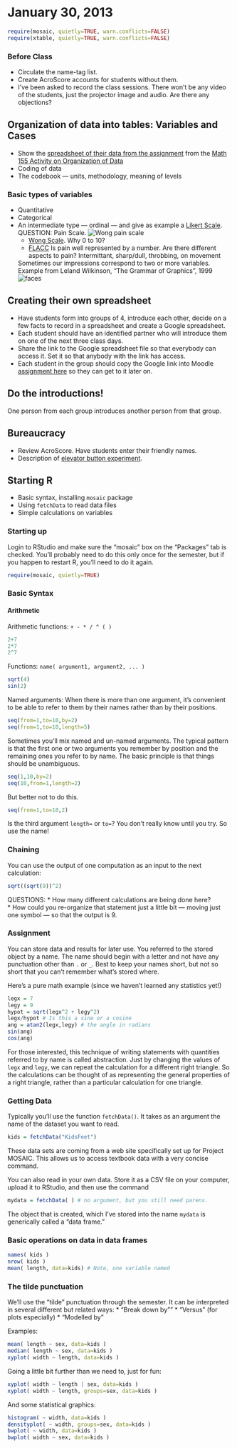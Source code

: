 January 30, 2013
========================================================

```r
require(mosaic, quietly=TRUE, warn.conflicts=FALSE)
require(xtable, quietly=TRUE, warn.conflicts=FALSE)
```

### Before Class

* Circulate the name-tag list.
* Create AcroScore accounts for students without them.
* I've been asked to record the class sessions.  There won't be any video of the students, just the projector image and audio.  Are there any objections?

## Organization of data into tables: Variables and Cases
* Show the [spreadsheet of their data from the assignment](https://spreadsheets0.google.com/ccc?hl=en&key=tEuqmkMhi-HHMQMTjgB3jOw&hl=en#gid=0) from the [Math 155 Activity on Organization of Data](../../Activities/IntroOrganizingData.html)
* Coding of data
* The codebook --- units, methodology, meaning of levels

### Basic types of variables
* Quantitative
* Categorical
* An intermediate type --- ordinal --- and give as example a [Likert Scale](http://en.wikipedia.org/wiki/Likert_scale).
    QUESTION: Pain Scale.  ![Wong pain scale](http://0.tqn.com/d/pain/1/7/N/-/-/-/wong_baker_faces.gif)  
    * [Wong Scale](http://pain.about.com/od/testingdiagnosis/ig/pain-scales/Wong-Baker.htm).  Why 0 to 10?
    * [FLACC](http://en.wikipedia.org/wiki/FLACC_scale) 
    Is pain well represented by a number.  Are there different aspects to pain? Intermittant, sharp/dull, throbbing, on movement 
    
    Sometimes our impressions correspond to two or more variables.  Example from Leland Wilkinson, "The Grammar of Graphics", 1999
    ![faces](figure/faces.png)

## Creating their own spreadsheet
* Have students form into groups of 4, introduce each other, decide on a few facts to record in a spreadsheet and create a Google spreadsheet.  
* Each student should have an identified partner who will introduce them on one of the next three class days.
* Share the link to the Google spreadsheet file so that everybody can access it.  Set it so that anybody with the link has access.
* Each student in the group should copy the Google link into Moodle [assignment here](https://moodle.macalester.edu/mod/assign/view.php?id=9017) so they can get to it later on.

## Do the introductions!

One person from each group introduces another person from that group.  

## Bureaucracy
* Review AcroScore.  Have students enter their friendly names.
* Description of [elevator button experiment](https://dl.dropbox.com/u/5098197/Exercises/HTML/SM2-Chapter-3-Problems/SM2-Chapter-3-Problems-A.html?access=ISMf12#336).

## Starting R
* Basic syntax, installing `mosaic` package
* Using `fetchData` to read data files
* Simple calculations on variables

### Starting up
Login to RStudio and make sure the "mosaic" box on the "Packages" tab is checked.  You'll probably need to do this only once for the semester, but if you happen to restart R, you'll need to do it again.

```r
require(mosaic, quietly=TRUE)
```

### Basic Syntax

#### Arithmetic

Arithmetic functions: `+ - * / ^ ( )`
```r
2+7
2*7
2^7
```


Functions: `name( argument1, argument2, ... )`
```r
sqrt(4)
sin(2)
```
Named arguments: When there is more than one argument, it's convenient to be able to refer to them by their names rather than by their positions.
```r
seq(from=1,to=10,by=2)
seq(from=1,to=10,length=5)
```
Sometimes you'll mix named and un-named arguments. The typical pattern is that the first one or two arguments you remember by position and the remaining ones you refer to by name. The basic  principle is that things should be unambiguous.
```r
seq(1,10,by=2)
seq(10,from=1,length=2)
```
But better not to do this.
```r
seq(from=1,to=10,2)
```
Is the third argument `length=` or `to=`?  You don't really know until you try.  So use the name!

### Chaining

You can use the output of one computation as an input to the next calculation:
```r
sqrt((sqrt(9))^2)
```

QUESTIONS: 
* How many different calculations are being done here?  
* How could you re-organize that statement just a little bit --- moving just one symbol --- so that the output is 9.

### Assignment

You can store data and results for later use.  You referred to the stored object by a name.  The name should begin with a letter and not have any punctuation other than `.` or `_`.  Best to keep your names short, but not so short that you can't remember what's stored where.

Here's a pure math example (since we haven't learned any statistics yet!)
```r
legx = 7
legy = 9
hypot = sqrt(legx^2 + legy^2)
legx/hypot # Is this a sine or a cosine
ang = atan2(legx,legy) # the angle in radians
sin(ang)
cos(ang)
```
For those interested, this technique of writing statements with quantities referred to by name is called abstraction.  Just by changing the values of `legx` and `legy`, we can repeat the calculation for a different right triangle.  So the calculations can be thought of as representing the general properties of a right triangle, rather than a particular calculation for one triangle.

### Getting Data

Typically you'll use the function `fetchData()`.  It takes as an argument the name of the dataset you want to read.
```r
kids = fetchData("KidsFeet")
```
These data sets are coming from a web site specifically set up for Project MOSAIC.  This allows us to access textbook data with a very concise command.

You can also read in your own data.  Store it as a CSV file on your computer, upload it to RStudio, and then use the command
```r
mydata = fetchData( ) # no argument, but you still need parens.
```
The object that is created, which I've stored into the name `mydata` is generically called a "data frame."  


### Basic operations on data in data frames
```r
names( kids )
nrow( kids )
mean( length, data=kids) # Note, one variable named
```

### The tilde punctuation

We'll use the "tilde" punctuation through the semester.  It can be interpreted in several different but related ways:
* "Break down by""
* "Versus" (for plots especially)
* "Modelled by"

Examples:
```r
mean( length ~ sex, data=kids )
median( length ~ sex, data=kids )
xyplot( width ~ length, data=kids )
```

Going a little bit further than we need to, just for fun:
```r
xyplot( width ~ length | sex, data=kids )
xyplot( width ~ length, groups=sex, data=kids )
```

And some statistical graphics:
```r
histogram( ~ width, data=kids )
densityplot( ~ width, groups=sex, data=kids )
bwplot( ~ width, data=kids )
bwplot( width ~ sex, data=kids )
```